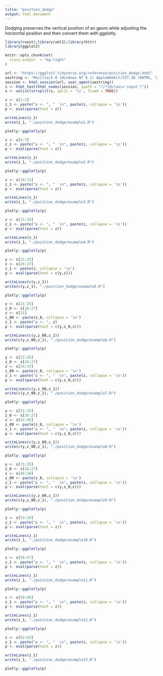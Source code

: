 ```yaml
---
title: "position_dodge"
output: html_document
---
```


Dodging preserves the vertical position of an geom while adjusting the horizontal position and then convert them with ggplotly.

```r
library(rvest);library(xml2);library(httr)
library(ggplot2)

knitr::opts_chunk$set(
  class.output  = "bg-light"
)
```

```r
url <- "https://ggplot2.tidyverse.org/reference/position_dodge.html"
uastring <- "Mozilla/5.0 (Windows NT 6.1) AppleWebKit/537.36 (KHTML, like Gecko) Chrome/88.0.4324.190 Safari/537.36"
session <- html_session(url, user_agent(uastring))
s <- html_text(html_nodes(session, xpath = "//*[@class='input']"))
s <- unlist(strsplit(s, split = '\n', fixed = TRUE))
```

```r
z <- s[1:2]
z_1 <- paste("p <- ", "  \n", paste(z, collapse = '\n'))
p <- eval(parse(text = z))
```

```r
writeLines(z_1)
write(z_1, "./position_dodge/example1.R")
```

```r
plotly::ggplotly(p)
```

```r
z <- s[6:7]
z_1 <- paste("p <- ", "  \n", paste(z, collapse = '\n'))
p <- eval(parse(text = z))
```

```r
writeLines(z_1)
write(z_1, "./position_dodge/example2.R")
```

```r
plotly::ggplotly(p)
```

```r
z <- s[10:11]
z_1 <- paste("p <- ", "  \n", paste(z, collapse = '\n'))
p <- eval(parse(text = z))
```

```r
writeLines(z_1)
write(z_1, "./position_dodge/example3.R")
```

```r
plotly::ggplotly(p)
```

```r
z <- s[15:16]
z_1 <- paste("p <- ", "  \n", paste(z, collapse = '\n'))
p <- eval(parse(text = z))
```

```r
writeLines(z_1)
write(z_1, "./position_dodge/example4.R")
```

```r
plotly::ggplotly(p)
```

```r
y <- s[21:25]
z <- s[26:27]
z_1 <- paste(z, collapse = '\n')
p <- eval(parse(text = c(y,z)))
```

```r
writeLines(c(y,z_1))
write(c(y,z_1), "./position_dodge/example5.R")
```

```r
plotly::ggplotly(p)
```

```r
y <- s[21:25]
z_0 <- s[26:27]
z <- s[31]
z_00 <- paste(z_0, collapse = '\n')
z_1 <- paste("p <- ", z)
p <- eval(parse(text = c(y,z_0,z)))
```

```r
writeLines(c(y,z_00,z_1))
write(c(y,z_00,z_1), "./position_dodge/example6.R")
```

```r
plotly::ggplotly(p)
```

```r
y <- s[21:25]
z_0 <- s[26:27]
z <- s[34:37]
z_00 <- paste(z_0, collapse = '\n')
z_1 <- paste("p <- ", "  \n", paste(z, collapse = '\n'))
p <- eval(parse(text = c(y,z_0,z)))
```

```r
writeLines(c(y,z_00,z_1))
write(c(y,z_00,z_1), "./position_dodge/example7.R")
```

```r
plotly::ggplotly(p)
```

```r
y <- s[21:25]
z_0 <- s[26:27]
z <- s[41:45]
z_00 <- paste(z_0, collapse = '\n')
z_1 <- paste("p <- ", "  \n", paste(z, collapse = '\n'))
p <- eval(parse(text = c(y,z_0,z)))
```

```r
writeLines(c(y,z_00,z_1))
write(c(y,z_00,z_1), "./position_dodge/example8.R")
```

```r
plotly::ggplotly(p)
```

```r
y <- s[21:25]
z_0 <- s[26:27]
z <- s[46:50]
z_00 <- paste(z_0, collapse = '\n')
z_1 <- paste("p <- ", "  \n", paste(z, collapse = '\n'))
p <- eval(parse(text = c(y,z_0,z)))
```

```r
writeLines(c(y,z_00,z_1))
write(c(y,z_00,z_1), "./position_dodge/example9.R")
```

```r
plotly::ggplotly(p)
```

```r
z <- s[53:54]
z_1 <- paste("p <- ", "  \n", paste(z, collapse = '\n'))
p <- eval(parse(text = z))
```

```r
writeLines(z_1)
write(z_1, "./position_dodge/example10.R")
```

```r
plotly::ggplotly(p)
```

```r
z <- s[56:57]
z_1 <- paste("p <- ", "  \n", paste(z, collapse = '\n'))
p <- eval(parse(text = z))
```

```r
writeLines(z_1)
write(z_1, "./position_dodge/example11.R")
```

```r
plotly::ggplotly(p)
```

```r
z <- s[59:60]
z_1 <- paste("p <- ", "  \n", paste(z, collapse = '\n'))
p <- eval(parse(text = z))
```

```r
writeLines(z_1)
write(z_1, "./position_dodge/example12.R")
```

```r
plotly::ggplotly(p)
```

```r
z <- s[62:63]
z_1 <- paste("p <- ", "  \n", paste(z, collapse = '\n'))
p <- eval(parse(text = z))
```

```r
writeLines(z_1)
write(z_1, "./position_dodge/example13.R")
```

```r
plotly::ggplotly(p)
```
